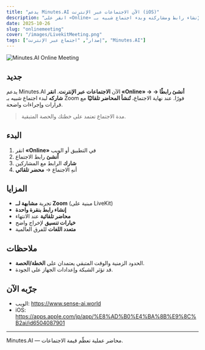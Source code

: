 ```yaml
---
title: "يدعم Minutes.AI الآن الاجتماعات عبر الإنترنت (iOS)"
description: "انقر على «Online» لإنشاء رابط ومشاركته وبدء اجتماع شبيه بـ Zoom فورًا. تُنشأ المحاضر تلقائيًا عند انتهاء الاجتماع."
date: 2025-10-26
slug: "onlinemeeting"
cover: "/images/LivekitMeeting.png"
tags: ["إصدار", "اجتماع عبر الإنترنت", "Minutes.AI"]
---
```


![Minutes.AI Online Meeting](/images/LivekitMeeting.png)

## جديد
يدعم Minutes.AI الآن **الاجتماعات عبر الإنترنت**. **انقر «Online» → أنشئ رابطًا → شاركه** لبدء اجتماع شبيه بـ Zoom فورًا. عند نهاية الاجتماع، **تُنشأ المحاضر تلقائيًا** مع قرارات وإجراءات واضحة.

> مدة الاجتماع تعتمد على خطتك والحصة المتبقية.

## البدء
1. انقر **«Online»** في التطبيق أو الويب  
2. **أنشئ** رابط الاجتماع  
3. **شارك** الرابط مع المشاركين  
4. أنهِ الاجتماع → **محضر تلقائي**

## المزايا
- تجربة **مشابهة لــ Zoom** (مبنية على LiveKit)
- **إنشاء رابط بنقرة واحدة**
- **محاضر تلقائية** عند الانتهاء
- **خيارات تنسيق** لإخراج واضح
- **متعدد اللغات** للفرق العالمية

## ملاحظات
- الحدود الزمنية والوقت المتبقي يعتمدان على **الخطة/الحصة**.  
- قد تؤثر الشبكة وإعدادات الجهاز على الجودة.

## جرّبه الآن
- الويب: https://www.sense-ai.world  
- iOS: https://apps.apple.com/jp/app/%E8%AD%B0%E4%BA%8B%E9%8C%B2ai/id6504087901

---
Minutes.AI — محاضر عملية تعظّم قيمة الاجتماعات.

